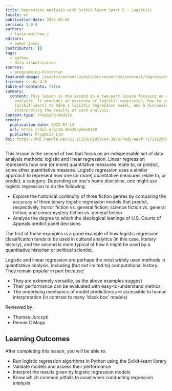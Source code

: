 ```yaml
---
title: Regression Analysis with Scikit-learn (part 2 - Logistic)
locale: en
publication-date: 2024-02-06
version: 1.0.0
authors:
  - lavin-matthew-j
editors:
  - baker-james
contributors: []
tags:
  - python
  - data-visualisation
sources:
  - programming-historian
featured-image: /assets/content/assets/en/resources/external/regression-analysis-with-scikit-learn-part-2-logistic/featured-image.png
license: cc-by-4.0
table-of-contents: false
summary:
  content: This lesson is the second in a two-part lesson focusing on regression
    analysis. It provides an overview of logistic regression, how to use Python
    (Scikit-learn) to make a logistic regression model, and a discussion of
    interpreting the results of such analysis.
content-type: training-module
remote:
  publication-date: 2022-07-13
  url: https://doi.org/10.46430/phen0100
  publisher: ProgHist Ltd
doi: https://hdl.handle.net/21.11159/019595c4-3dc8-74dc-aa9f-717219290943
---
```

This lesson is the second of two that focus on an indispensable set of data analysis methods: logistic and linear regression. Linear regression represents how one (or more) quantitative measures relate to, or predict, some other quantitative measure. Logistic regression uses a similar approach to represent how one (or more) quantitative measures relate to, or predict, a category. Depending on one's home discipline, one might use logistic regression to do the following:

* Explore the historical continuity of three fiction genres by comparing the accuracy of three binary logistic regression models that predict, respectively, horror fiction vs. general fiction; science fiction vs. general fiction; and crime/mystery fiction vs. general fiction
* Analyze the degree to which the ideological leanings of U.S. Courts of Appeals predict panel decisions

The first of these examples is a good example of how logistic regression classification tends to be used in cultural analytics (in this case, literary history), and the second is more typical of how it might be used by a quantitative historian or political scientist.

Logistic and linear regression are perhaps the most widely used methods in quantitative analysis, including (but not limited to) computational history. They remain popular in part because:

* They are extremely versatile, as the above examples suggest
* Their performance can be evaluated with easy-to-understand metrics
* The underlying mechanics of model predictions are accessible to human interpretation (in contrast to many 'black box' models)

Reviewed by:

* Thomas Jurczyk
* Rennie C Mapp

## Learning Outcomes

After completing this lesson, you will be able to:

* Run logistic regression algorithms in Python using the Scikit-learn library
* Validate models and assess their performance
* Interpret the results given by logistic regression models
* Know which common pitfalls to avoid when conducting regression analysis

<ExternalResource title="Interested in learning more?" subtitle="Check out this lesson on Programming Historian's website" url="https://doi.org/10.46430/phen0100" />
